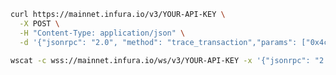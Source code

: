 
<Tabs>
  <TabItem value="cURL">

  ```bash
  curl https://mainnet.infura.io/v3/YOUR-API-KEY \
    -X POST \
    -H "Content-Type: application/json" \
    -d '{"jsonrpc": "2.0", "method": "trace_transaction","params": ["0x4c253746668dca6ac3f7b9bc18248b558a95b5fc881d140872c2dff984d344a7"],"id": 1}'
  ```

  </TabItem>
  <TabItem value="WSS">

  ```bash
  wscat -c wss://mainnet.infura.io/ws/v3/YOUR-API-KEY -x '{"jsonrpc": "2.0", "method": "trace_transaction","params": ["0x4c253746668dca6ac3f7b9bc18248b558a95b5fc881d140872c2dff984d344a7"],"id": 1}'
  ```

  </TabItem>
</Tabs>

